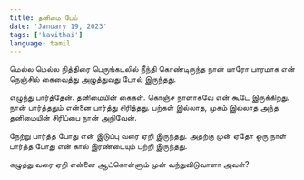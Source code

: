```yaml
---
title: தனிமை பேய்
date: 'January 19, 2023'
tags: ['kavithai']
language: tamil
---
```


மெல்ல மெல்ல 
நித்திரை பெருங்கடலில்
நீந்தி கொண்டிருந்த நான் 
யாரோ பாரமாக என் நெஞ்சில்
கைவைத்து அழுத்துவது போல் இருந்தது.

எழுந்து பார்த்தேன். 
தனிமையின் கைகள். 
கொஞ்ச நாளாகவே என் கூடே இருக்கிறது.
நான் பார்த்ததும் என்னை பார்த்து சிரித்தது.
பற்கள் இல்லாத, முகம் இல்லாத அந்த தனிமையின் சிரிப்பை நான் அறிவேன். 

நேற்று பார்த்த போது என் இடுப்பு வரை 
ஏறி இருந்தது.
அதற்கு முன் ஏதோ ஒரு நாள் பார்த்த போது
என் கால் இரண்டையும் பற்றி இருந்தது.

 கழுத்து வரை ஏறி என்னை ஆட்கொள்ளும் முன்
வந்துவிடுவாளா அவள்?